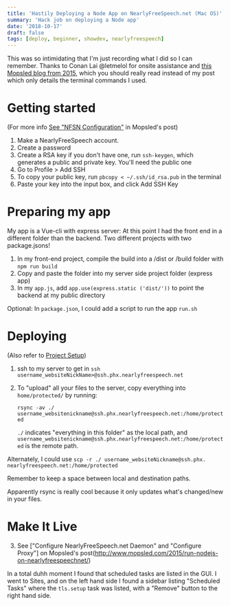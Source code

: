 ```yaml
---
title: 'Hastily Deploying a Node App on NearlyFreeSpeech.net (Mac OS)'
summary: 'Hack job on deploying a Node app'
date: '2018-10-17'
draft: false
tags: [deploy, beginner, showdev, nearlyfreespeech]
---
```


This was so intimidating that I'm just recording what I did so I can remember. Thanks to Conan Lai @letmelol for onsite assistance and [this Mopsled blog from 2015](http://web.archive.org/web/20161108020800/http://www.mopsled.com/2015/run-nodejs-on-nearlyfreespeechnet/), which you should really read instead of my post which only details the terminal commands I used.

# Getting started

(For more info [See "NFSN Configuration"](http://web.archive.org/web/20161108020800/http://www.mopsled.com/2015/run-nodejs-on-nearlyfreespeechnet/) in Mopsled's post)

1. Make a NearlyFreeSpeech account.
2. Create a password
3. Create a RSA key if you don't have one, run `ssh-keygen`, which generates a public and private key. You'll need the public one
4. Go to Profile > Add SSH
5. To copy your public key, run `pbcopy < ~/.ssh/id_rsa.pub` in the terminal
6. Paste your key into the input box, and click Add SSH Key

# Preparing my app

My app is a Vue-cli with express server: At this point I had the front end in a different folder than the backend. Two different projects with two package.jsons!

1. In my front-end project, compile the build into a /dist or /build folder
   with `npm run build`
2. Copy and paste the folder into my server side project folder (express app)
3. In my `app.js`, add `app.use(express.static ('dist/'))` to point the backend at my public directory

Optional: In `package.json`, I could add a script to run the app `run.sh`

# Deploying

(Also refer to [Project Setup](http://web.archive.org/web/20161108020800/http://www.mopsled.com/2015/run-nodejs-on-nearlyfreespeechnet/))

1. ssh to my server to get in
   `ssh username_websiteNickName>@ssh.phx.nearlyfreespeech.net`

2. To "upload" all your files to the server, copy everything into `home/protected/` by running:

   `rsync -av ./ username_websitenickname@ssh.phx.nearlyfreespeech.net:/home/protected`

   `./` indicates "everything in this folder" as the local path, and `username_websitenickname@ssh.phx.nearlyfreespeech.net:/home/protected` is the remote path.

Alternately, I could use `scp -r ./ username_websiteNickname@ssh.phx. nearlyfreespeech.net:/home/protected`

Remember to keep a space between local and destination paths.

Apparently rsync is really cool because it only updates what's changed/new in your files.

# Make It Live

3. See ["Configure NearlyFreeSpeech.net Daemon" and "Configure Proxy"] on Mopsled's post(http://www.mopsled.com/2015/run-nodejs-on-nearlyfreespeechnet/)

In a total duhh moment I found that scheduled tasks are listed in the GUI.
I went to Sites, and on the left hand side I found a sidebar listing "Scheduled Tasks" where the `tls.setup` task was listed, with a "Remove" button to the right hand side.
